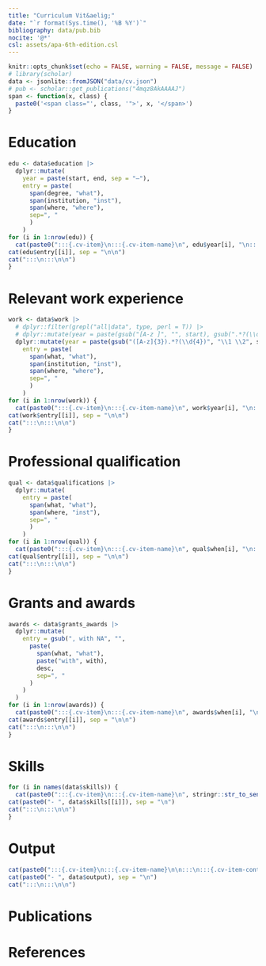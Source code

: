 ```yaml
---
title: "Curriculum Vit&aelig;"
date: "`r format(Sys.time(), '%B %Y')`"
bibliography: data/pub.bib
nocite: '@*'
csl: assets/apa-6th-edition.csl
---
```


```r
knitr::opts_chunk$set(echo = FALSE, warning = FALSE, message = FALSE)
# library(scholar)
data <- jsonlite::fromJSON("data/cv.json")
# pub <- scholar::get_publications("4mqz8AkAAAAJ")
span <- function(x, class) {
  paste0('<span class="', class, '">', x, '</span>')
}
```


:::{.section-wrapper}
:::{.line}
:::
# Education
:::

```r
edu <- data$education |>
  dplyr::mutate(
    year = paste(start, end, sep = "–"),
    entry = paste(
      span(degree, "what"),
      span(institution, "inst"),
      span(where, "where"),
      sep=", "
      )
    )
for (i in 1:nrow(edu)) {
  cat(paste0(":::{.cv-item}\n:::{.cv-item-name}\n", edu$year[i], "\n:::\n:::{.cv-item-content}\n"))
cat(edu$entry[[i]], sep = "\n\n")
cat(":::\n:::\n\n")
}
```


:::{.section-wrapper}
:::{.line}
:::
# Relevant work experience
:::

```r
work <- data$work |>
  # dplyr::filter(grepl("all|data", type, perl = T)) |>
  # dplyr::mutate(year = paste(gsub("[A-z ]", "", start), gsub(".*?(\\d+)", "\\1", end), sep = "–"))
  dplyr::mutate(year = paste(gsub("([A-z]{3}).*?(\\d{4})", "\\1 \\2", start), gsub("([A-z]{3}).*?(\\d{4})", "\\1 \\2", end), sep = "–"),
    entry = paste(
      span(what, "what"),
      span(institution, "inst"),
      span(where, "where"),
      sep=", "
      )
    )
for (i in 1:nrow(work)) {
  cat(paste0(":::{.cv-item}\n:::{.cv-item-name}\n", work$year[i], "\n:::\n:::{.cv-item-content}\n"))
cat(work$entry[[i]], sep = "\n\n")
cat(":::\n:::\n\n")
}
```


:::{.section-wrapper}
:::{.line}
:::
# Professional qualification
:::

```r
qual <- data$qualifications |>
  dplyr::mutate(
    entry = paste(
      span(what, "what"),
      span(where, "inst"),
      sep=", "
      )
    )
for (i in 1:nrow(qual)) {
  cat(paste0(":::{.cv-item}\n:::{.cv-item-name}\n", qual$when[i], "\n:::\n:::{.cv-item-content}\n"))
cat(qual$entry[[i]], sep = "\n\n")
cat(":::\n:::\n\n")
}
```


:::{.section-wrapper}
:::{.line}
:::
# Grants and awards
:::

```r
awards <- data$grants_awards |>
  dplyr::mutate(
    entry = gsub(", with NA", "",
      paste(
        span(what, "what"),
        paste("with", with), 
        desc,
        sep=", "
      )
    )
  )
for (i in 1:nrow(awards)) {
  cat(paste0(":::{.cv-item}\n:::{.cv-item-name}\n", awards$when[i], "\n:::\n:::{.cv-item-content}\n"))
cat(awards$entry[[i]], sep = "\n\n")
cat(":::\n:::\n\n")
}
```


:::{.section-wrapper}
:::{.line}
:::
# Skills
:::

```r
for (i in names(data$skills)) {
  cat(paste0(":::{.cv-item}\n:::{.cv-item-name}\n", stringr::str_to_sentence(i), "\n:::\n:::{.cv-item-content}\n"))
cat(paste0("- ", data$skills[[i]]), sep = "\n")
cat(":::\n:::\n\n")
}
```



:::{.section-wrapper}
:::{.line}
:::
# Output
:::

```r
cat(paste0(":::{.cv-item}\n:::{.cv-item-name}\n\n:::\n:::{.cv-item-content}\n"))
cat(paste0("- ", data$output), sep = "\n")
cat(":::\n:::\n\n")
```


:::{.section-wrapper}
:::{.line}
:::
# Publications
:::

# References
